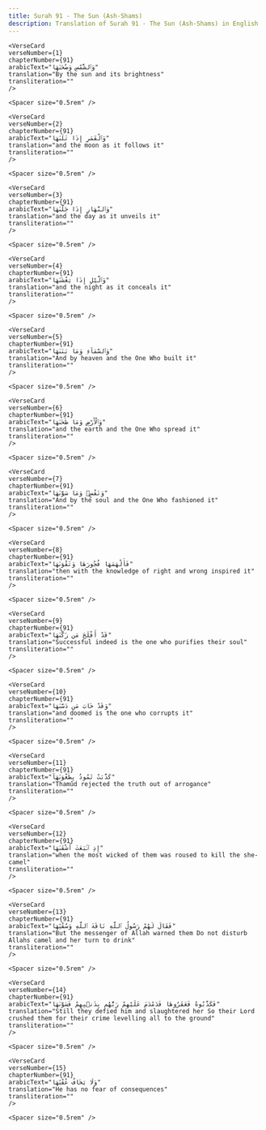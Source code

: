 ```yaml
---
title: Surah 91 - The Sun (Ash-Shams)  
description: Translation of Surah 91 - The Sun (Ash-Shams) in English
---
```







    <VerseCard 
    verseNumber={1}
    chapterNumber={91}
    arabicText="وَٱلشَّمْسِ وَضُحَىٰهَا"
    translation="By the sun and its brightness"
    transliteration=""
    />

    <Spacer size="0.5rem" />
                
    <VerseCard 
    verseNumber={2}
    chapterNumber={91}
    arabicText="وَٱلْقَمَرِ إِذَا تَلَىٰهَا"
    translation="and the moon as it follows it"
    transliteration=""
    />

    <Spacer size="0.5rem" />
                
    <VerseCard 
    verseNumber={3}
    chapterNumber={91}
    arabicText="وَٱلنَّهَارِ إِذَا جَلَّىٰهَا"
    translation="and the day as it unveils it"
    transliteration=""
    />

    <Spacer size="0.5rem" />
                
    <VerseCard 
    verseNumber={4}
    chapterNumber={91}
    arabicText="وَٱلَّيْلِ إِذَا يَغْشَىٰهَا"
    translation="and the night as it conceals it"
    transliteration=""
    />

    <Spacer size="0.5rem" />
                
    <VerseCard 
    verseNumber={5}
    chapterNumber={91}
    arabicText="وَٱلسَّمَآءِ وَمَا بَنَىٰهَا"
    translation="And by heaven and the One Who built it"
    transliteration=""
    />

    <Spacer size="0.5rem" />
                
    <VerseCard 
    verseNumber={6}
    chapterNumber={91}
    arabicText="وَٱلْأَرْضِ وَمَا طَحَىٰهَا"
    translation="and the earth and the One Who spread it"
    transliteration=""
    />

    <Spacer size="0.5rem" />
                
    <VerseCard 
    verseNumber={7}
    chapterNumber={91}
    arabicText="وَنَفْسٍۢ وَمَا سَوَّىٰهَا"
    translation="And by the soul and the One Who fashioned it"
    transliteration=""
    />

    <Spacer size="0.5rem" />
                
    <VerseCard 
    verseNumber={8}
    chapterNumber={91}
    arabicText="فَأَلْهَمَهَا فُجُورَهَا وَتَقْوَىٰهَا"
    translation="then with the knowledge of right and wrong inspired it"
    transliteration=""
    />

    <Spacer size="0.5rem" />
                
    <VerseCard 
    verseNumber={9}
    chapterNumber={91}
    arabicText="قَدْ أَفْلَحَ مَن زَكَّىٰهَا"
    translation="Successful indeed is the one who purifies their soul"
    transliteration=""
    />

    <Spacer size="0.5rem" />
                
    <VerseCard 
    verseNumber={10}
    chapterNumber={91}
    arabicText="وَقَدْ خَابَ مَن دَسَّىٰهَا"
    translation="and doomed is the one who corrupts it"
    transliteration=""
    />

    <Spacer size="0.5rem" />
                
    <VerseCard 
    verseNumber={11}
    chapterNumber={91}
    arabicText="كَذَّبَتْ ثَمُودُ بِطَغْوَىٰهَآ"
    translation="Thamûd rejected the truth out of arrogance"
    transliteration=""
    />

    <Spacer size="0.5rem" />
                
    <VerseCard 
    verseNumber={12}
    chapterNumber={91}
    arabicText="إِذِ ٱنۢبَعَثَ أَشْقَىٰهَا"
    translation="when the most wicked of them was roused to kill the she-camel"
    transliteration=""
    />

    <Spacer size="0.5rem" />
                
    <VerseCard 
    verseNumber={13}
    chapterNumber={91}
    arabicText="فَقَالَ لَهُمْ رَسُولُ ٱللَّهِ نَاقَةَ ٱللَّهِ وَسُقْيَٰهَا"
    translation="But the messenger of Allah warned them Do not disturb Allahs camel and her turn to drink"
    transliteration=""
    />

    <Spacer size="0.5rem" />
                
    <VerseCard 
    verseNumber={14}
    chapterNumber={91}
    arabicText="فَكَذَّبُوهُ فَعَقَرُوهَا فَدَمْدَمَ عَلَيْهِمْ رَبُّهُم بِذَنۢبِهِمْ فَسَوَّىٰهَا"
    translation="Still they defied him and slaughtered her So their Lord crushed them for their crime levelling all to the ground"
    transliteration=""
    />

    <Spacer size="0.5rem" />
                
    <VerseCard 
    verseNumber={15}
    chapterNumber={91}
    arabicText="وَلَا يَخَافُ عُقْبَٰهَا"
    translation="He has no fear of consequences"
    transliteration=""
    />

    <Spacer size="0.5rem" />
                